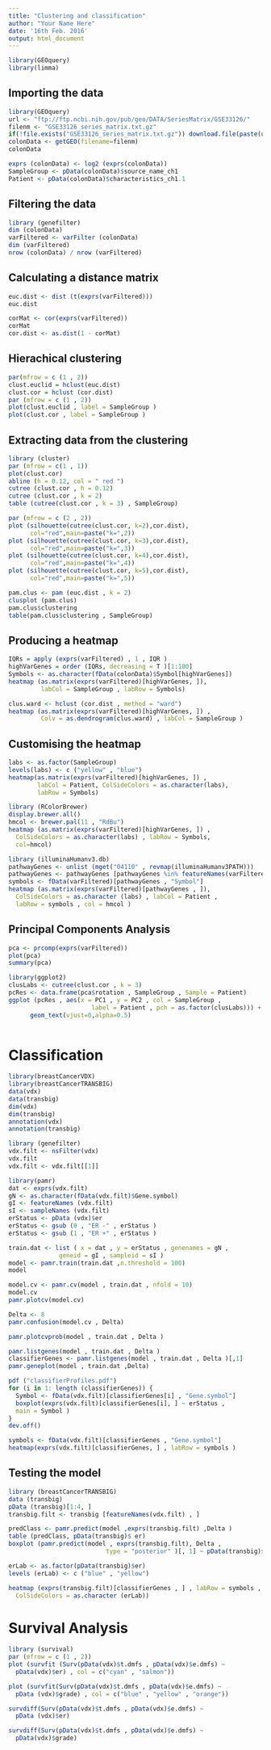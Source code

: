 ```yaml
---
title: "Clustering and classification"
author: "Your Name Here"
date: '16th Feb. 2016'
output: html_document
---
```


```r
library(GEOquery)
library(limma)
```


## Importing the data

```r
library(GEOquery)
url <- "ftp://ftp.ncbi.nih.gov/pub/geo/DATA/SeriesMatrix/GSE33126/"
filenm <- "GSE33126_series_matrix.txt.gz"
if(!file.exists("GSE33126_series_matrix.txt.gz")) download.file(paste(url, filenm, sep=""), destfile=filenm)
colonData <- getGEO(filename=filenm)
colonData
```

```r
exprs (colonData) <- log2 (exprs(colonData))
SampleGroup <- pData(colonData)$source_name_ch1
Patient <- pData(colonData)$characteristics_ch1.1
```

## Filtering the data


```r
library (genefilter)
dim (colonData)
varFiltered <- varFilter (colonData)
dim (varFiltered)
nrow (colonData) / nrow (varFiltered)
```

## Calculating a distance matrix

```r
euc.dist <- dist (t(exprs(varFiltered)))
euc.dist
```


```r
corMat <- cor(exprs(varFiltered))
corMat
cor.dist <- as.dist(1 - corMat)
```

## Hierachical clustering


```r
par(mfrow = c (1 , 2))
clust.euclid = hclust(euc.dist)
clust.cor = hclust (cor.dist)
par (mfrow = c (1 , 2))
plot(clust.euclid , label = SampleGroup )
plot(clust.cor , label = SampleGroup )
```

## Extracting data from the clustering



```r
library (cluster)
par (mfrow = c(1 , 1))
plot(clust.cor)
abline (h = 0.12, col = " red ")
cutree (clust.cor , h = 0.12)
cutree (clust.cor , k = 2)
table (cutree(clust.cor , k = 3) , SampleGroup)
```



```r
par (mfrow = c (2 , 2))
plot (silhouette(cutree(clust.cor, k=2),cor.dist),
      col="red",main=paste("k=",2))
plot (silhouette(cutree(clust.cor, k=3),cor.dist),
      col="red",main=paste("k=",3))
plot (silhouette(cutree(clust.cor, k=4),cor.dist),
      col="red",main=paste("k=",4))
plot (silhouette(cutree(clust.cor, k=5),cor.dist),
      col="red",main=paste("k=",5))
```




```r
pam.clus <- pam (euc.dist , k = 2)
clusplot (pam.clus)
pam.clus$clustering
table(pam.clus$clustering , SampleGroup)
```

## Producing a heatmap



```r
IQRs = apply (exprs(varFiltered) , 1 , IQR )
highVarGenes = order (IQRs, decreasing = T )[1:100]
Symbols <- as.character(fData(colonData)$Symbol[highVarGenes])
heatmap (as.matrix(exprs(varFiltered)[highVarGenes, ]),
         labCol = SampleGroup , labRow = Symbols)

```



```r
clus.ward <- hclust (cor.dist , method = "ward")
heatmap (as.matrix(exprs(varFiltered)[highVarGenes, ]) ,
         Colv = as.dendrogram(clus.ward) , labCol = SampleGroup )

```

## Customising the heatmap



```r
labs <- as.factor(SampleGroup)
levels(labs) <- c ("yellow" , "blue")
heatmap(as.matrix(exprs(varFiltered)[highVarGenes, ]) ,
        labCol = Patient, ColSideColors = as.character(labs),
        labRow = Symbols)
```



```r
library (RColorBrewer)
display.brewer.all()
hmcol <- brewer.pal(11 , "RdBu")
heatmap (as.matrix(exprs(varFiltered)[highVarGenes, ]) ,
  ColSideColors = as.character(labs) , labRow = Symbols,
  col=hmcol)
```



```r
library (illuminaHumanv3.db)
pathwayGenes <- unlist (mget("04110" , revmap(illuminaHumanv3PATH)))
pathwayGenes <- pathwayGenes [pathwayGenes %in% featureNames(varFiltered)]
symbols <- fData(varFiltered)[pathwayGenes , "Symbol"]
heatmap (as.matrix(exprs(varFiltered)[pathwayGenes , ]),
  ColSideColors = as.character (labs) , labCol = Patient ,
  labRow = symbols , col = hmcol )

```


## Principal Components Analysis



```r
pca <- prcomp(exprs(varFiltered))
plot(pca)
summary(pca)
```

```r
library(ggplot2)
clusLabs <- cutree(clust.cor , k = 3)
pcRes <- data.frame(pca$rotation , SampleGroup , Sample = Patient)
ggplot (pcRes , aes(x = PC1 , y = PC2 , col = SampleGroup ,
                       label = Patient , pch = as.factor(clusLabs))) + geom_point () +
      geom_text(vjust=0,alpha=0.5)
  
```




# Classification



```r
library(breastCancerVDX)
library(breastCancerTRANSBIG)
data(vdx)
data(transbig)
dim(vdx)
dim(transbig)
annotation(vdx)
annotation(transbig)
```



```r
library (genefilter)
vdx.filt <- nsFilter(vdx)
vdx.filt
vdx.filt <- vdx.filt[[1]]
```



```r
library(pamr)
dat <- exprs(vdx.filt)
gN <- as.character(fData(vdx.filt)$Gene.symbol)
gI <- featureNames (vdx.filt)
sI <- sampleNames (vdx.filt)
erStatus <- pData (vdx)$er
erStatus <- gsub (0 , "ER -" , erStatus )
erStatus <- gsub (1 , "ER +" , erStatus )

```



```r
train.dat <- list ( x = dat , y = erStatus , genenames = gN ,
              geneid = gI , sampleid = sI )
model <- pamr.train(train.dat ,n.threshold = 100)
model
```


```r
model.cv <- pamr.cv(model , train.dat , nfold = 10)
model.cv
pamr.plotcv(model.cv)
```


```r
Delta <- 8
pamr.confusion(model.cv , Delta)
```



```r
pamr.plotcvprob(model , train.dat , Delta )
```



```r
pamr.listgenes(model , train.dat , Delta )
classifierGenes <- pamr.listgenes(model , train.dat , Delta )[,1]
pamr.geneplot(model , train.dat ,Delta)
```



```r
pdf ("classifierProfiles.pdf")
for (i in 1: length (classifierGenes)) {
  Symbol <- fData(vdx.filt)[classifierGenes[i] , "Gene.symbol"]
  boxplot(exprs(vdx.filt)[classifierGenes[i], ] ~ erStatus ,
  main = Symbol )
}
dev.off()
```


```r

symbols <- fData(vdx.filt)[classifierGenes , "Gene.symbol"]
heatmap(exprs(vdx.filt)[classifierGenes, ] , labRow = symbols )

```


## Testing the model

```r
library (breastCancerTRANSBIG)
data (transbig)
pData (transbig)[1:4, ]
transbig.filt <- transbig [featureNames(vdx.filt) , ]

```

```r
predClass <- pamr.predict(model ,exprs(transbig.filt) ,Delta )
table (predClass, pData(transbig)$ er)
boxplot (pamr.predict(model , exprs(transbig.filt), Delta ,
                           type = "posterior" )[, 1] ~ pData(transbig)$er)
```



```r
erLab <- as.factor(pData(transbig)$er)
levels (erLab) <- c ("blue" , "yellow")

heatmap (exprs(transbig.filt)[classifierGenes , ] , labRow = symbols ,
  ColSideColors = as.character (erLab))
```


# Survival Analysis



```r
library (survival)
par (mfrow = c (1 , 2))
plot (survfit (Surv(pData(vdx)$t.dmfs , pData(vdx)$e.dmfs) ~
  pData(vdx)$er) , col = c("cyan" , "salmon"))

plot (survfit(Surv(pData(vdx)$t.dmfs , pData(vdx)$e.dmfs) ~
  pData (vdx)$grade) , col = c("blue" , "yellow" , "orange"))

survdiff(Surv(pData(vdx)$t.dmfs , pData(vdx)$e.dmfs) ~
  pData (vdx)$er)

survdiff(Surv(pData(vdx)$t.dmfs , pData(vdx)$e.dmfs) ~
  pData(vdx)$grade)
```

